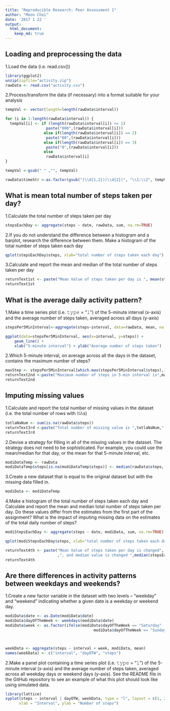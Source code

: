 ```yaml
---
title: "Reproducible Research: Peer Assessment 1"
author: "Moon Choi"
date: '2017 1 22 '
output:
  html_document:
    keep_md: true
---
```


## Loading and preprocessing the data
1.Load the data (i.e. read.csv())
```r
library(ggplot2)
unzip(zipfile="activity.zip")
rawData <- read.csv("activity.csv")
```
2.Process/transform the data (if necessary) into a format suitable for your analysis
```r
tempVal <- vector(length=length(rawData$interval))

for (i in 1:length(rawData$interval)) {
  tempVal[i] <- if (length(rawData$interval[i]) <= 1)
                  paste("000",(rawData$interval[i]))
                 else if(length(rawData$interval[i]) == 2)
                  paste("00",(rawData$interval[i]))
                 else if(length(rawData$interval[i]) == 3)
                  paste("0",(rawData$interval[i]))
                 else
                  rawData$interval[i]
}

tempVal <-gsub(" " ,"", tempVal)

rawData$timeStr <-as.factor(gsub("(\\d{1,2})(\\d{2})", "\\1:\\2", tempVal))
```


## What is mean total number of steps taken per day?
1.Calculate the total number of steps taken per day
```r
stepsEachDay <- aggregate(steps ~ date, rawData, sum, na.rm=TRUE)
```
2.If you do not understand the difference between a histogram and a barplot, research the difference between them. Make a histogram of the total number of steps taken each day
```r
qplot(stepsEachDay$steps, xlab="total number of steps taken each day")
```
3.Calculate and report the mean and median of the total number of steps taken per day
```r
returnText1st <- paste("Mean Value of steps taken per day is ", mean(stepsEachDay$steps, na.rm=TRUE) ,", and median value is ",median(stepsEachDay$steps, na.rm=TRUE),".")
returnText1st
```

## What is the average daily activity pattern?
1.Make a time series plot (i.e. 𝚝𝚢𝚙𝚎 = "𝚕") of the 5-minute interval (x-axis) and the average number of steps taken, averaged across all days (y-axis)
```r

stepsPer5MinInterval<-aggregate(steps~interval, data=rawData, mean, na.rm=TRUE)

ggplot(data=stepsPer5MinInterval, aes(x=interval, y=steps)) +
    geom_line() +
    xlab("5-minute interval") + ylab("Average number of steps taken") 
```

2.Which 5-minute interval, on average across all the days in the dataset, contains the maximum number of steps?
```r
maxStep <- stepsPer5MinInterval[which.max(stepsPer5MinInterval$steps),]$interval
returnText2nd <-paste("Maximum number of steps in 5-min interval is",maxStep,".")
returnText2nd
```

## Imputing missing values
1.Calculate and report the total number of missing values in the dataset (i.e. the total number of rows with 𝙽𝙰s)
```r
totlaNaNum <- sum(is.na(rawData$steps))
returnText3rd <-paste("Total number of missing value is ",totlaNaNum,".")
returnText3rd
```
2.Devise a strategy for filling in all of the missing values in the dataset. The strategy does not need to be sophisticated. For example, you could use the mean/median for that day, or the mean for that 5-minute interval, etc.
```r
modiDataTemp <- rawData
modiDataTemp$steps[is.na(modiDataTemp$steps)] <- median(rawData$steps, na.rm=TRUE)
```
3.Create a new dataset that is equal to the original dataset but with the missing data filled in.
```r
modiData <- modiDataTemp
```
4.Make a histogram of the total number of steps taken each day and Calculate and report the mean and median total number of steps taken per day. Do these values differ from the estimates from the first part of the assignment? What is the impact of imputing missing data on the estimates of the total daily number of steps?
```r
modiStepsEachDay <- aggregate(steps ~ date, modiData, sum, na.rm=TRUE)

qplot(modiStepsEachDay$steps, xlab="total number of steps taken each day")

returnText4th <- paste("Mean Value of steps taken per day is changed", mean(stepsEachDay$steps, na.rm=TRUE) ,"to", mean(modiStepsEachDay$steps, na.rm=TRUE)
                       ,", and median value is changed ",median(stepsEachDay$steps, na.rm=TRUE),"to",median(modiStepsEachDay$steps, na.rm=TRUE),".")
returnText4th
```

## Are there differences in activity patterns between weekdays and weekends?
1.Create a new factor variable in the dataset with two levels – “weekday” and “weekend” indicating whether a given date is a weekday or weekend day.
```r
modiData$date <- as.Date(modiData$date)
modiData$dayOfTheWeek <- weekdays(modiData$date)
modiData$week <- as.factor(ifelse(modiData$dayOfTheWeek == "Saturday" |
                                       modiData$dayOfTheWeek == "Sunday", "weekend", "weekday"))



weekData <- aggregate(steps ~ interval + week, modiData, mean)
names(weekData) <- c("interval", "dayOTW", "steps")
```
2.Make a panel plot containing a time series plot (i.e. 𝚝𝚢𝚙𝚎 = "𝚕") of the 5-minute interval (x-axis) and the average number of steps taken, averaged across all weekday days or weekend days (y-axis). See the README file in the GitHub repository to see an example of what this plot should look like using simulated data.
```r
library(lattice)
xyplot(steps ~ interval | dayOTW, weekData, type = "l", layout = c(1, 2), 
      xlab = "Interval", ylab = "Number of steps")
```

